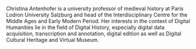 Christina Antenhofer is a university professor of medieval history at Paris Lodron University Salzburg and head of the Interdisciplinary Centre for the Middle Ages and Early Modern Period. Her interests in the context of Digital Humanities lie in the field of Digital History, especially digital data acquisition, transcription and annotation, digital edition as well as Digital Cultural Heritage and Virtual Museum.
